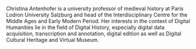 Christina Antenhofer is a university professor of medieval history at Paris Lodron University Salzburg and head of the Interdisciplinary Centre for the Middle Ages and Early Modern Period. Her interests in the context of Digital Humanities lie in the field of Digital History, especially digital data acquisition, transcription and annotation, digital edition as well as Digital Cultural Heritage and Virtual Museum.
